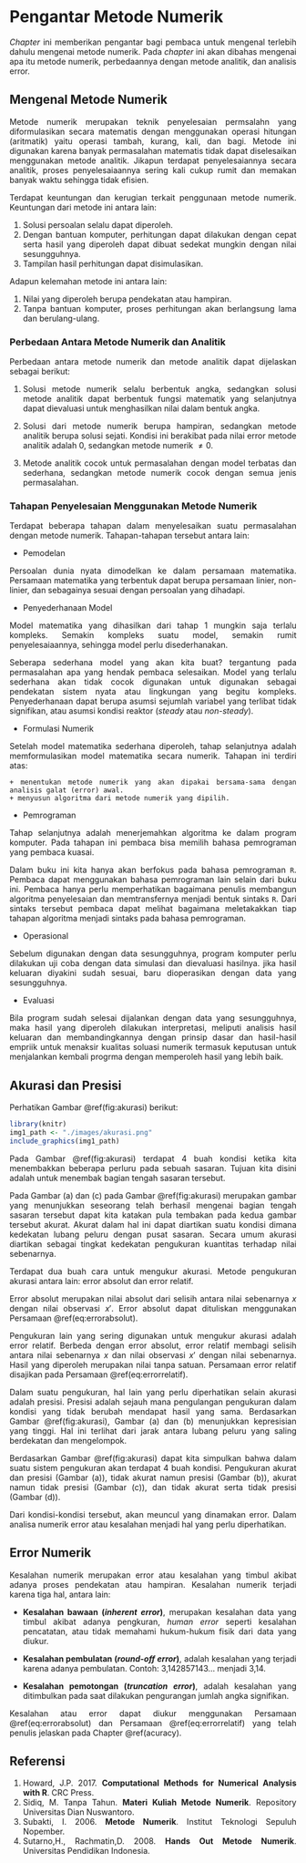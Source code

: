 <style>
body{
text-align: justify}
</style>

# Pengantar Metode Numerik {#numericmethod}

*Chapter* ini memberikan pengantar bagi pembaca untuk mengenal terlebih dahulu mengenai metode numerik. Pada *chapter* ini akan dibahas mengenai apa itu metode numerik, perbedaannya dengan metode analitik, dan analisis error.

## Mengenal Metode Numerik {#numericmethodintro}

Metode numerik merupakan teknik penyelesaian permsalahn yang diformulasikan secara matematis dengan menggunakan operasi hitungan (aritmatik) yaitu operasi tambah, kurang, kali, dan bagi. Metode ini digunakan karena banyak permasalahan matematis tidak dapat diselesaikan menggunakan metode analitik. Jikapun terdapat penyelesaiannya secara analitik, proses penyelesaiaannya sering kali cukup rumit dan memakan banyak waktu sehingga tidak efisien.

Terdapat keuntungan dan kerugian terkait penggunaan metode numerik. Keuntungan dari metode ini antara lain:

1. Solusi persoalan selalu dapat diperoleh.
2. Dengan bantuan komputer, perhitungan dapat dilakukan dengan cepat serta hasil yang diperoleh dapat dibuat sedekat mungkin dengan nilai sesungguhnya.
3. Tampilan hasil perhitungan dapat disimulasikan.

Adapun kelemahan metode ini antara lain:

1. Nilai yang diperoleh berupa pendekatan atau hampiran.
2. Tanpa bantuan komputer, proses perhitungan akan berlangsung lama dan berulang-ulang.


### Perbedaan Antara Metode Numerik dan Analitik {#diffanalitycnumeric}

Perbedaan antara metode numerik dan metode analitik dapat dijelaskan sebagai berikut:

1. Solusi metode numerik selalu berbentuk angka, sedangkan solusi metode analitik dapat berbentuk fungsi matematik yang selanjutnya dapat dievaluasi untuk menghasilkan nilai dalam bentuk angka.

2. Solusi dari metode numerik berupa hampiran, sedangkan metode analitik berupa solusi sejati. Kondisi ini berakibat pada nilai error metode analitik adalah 0, sedangkan metode numerik $\neq 0$.

3. Metode analitik cocok untuk permasalahan dengan model terbatas dan sederhana, sedangkan metode numerik cocok dengan semua jenis permasalahan.

### Tahapan Penyelesaian Menggunakan Metode Numerik

Terdapat beberapa tahapan dalam menyelesaikan suatu permasalahan dengan metode numerik. Tahapan-tahapan tersebut antara lain:

* Pemodelan

Persoalan dunia nyata dimodelkan ke dalam persamaan matematika. Persamaan matematika yang terbentuk dapat berupa persamaan linier, non-linier, dan sebagainya sesuai dengan persoalan yang dihadapi.

* Penyederhanaan Model

Model matematika yang dihasilkan dari tahap 1 mungkin saja terlalu kompleks. Semakin kompleks suatu model, semakin rumit penyelesaiaannya, sehingga model perlu disederhanakan.

Seberapa sederhana model yang akan kita buat? tergantung pada permasalahan apa yang hendak pembaca selesaikan. Model yang terlalu sederhana akan tidak cocok digunakan untuk digunakan sebagai pendekatan sistem nyata atau lingkungan yang begitu kompleks. Penyederhanaan dapat berupa asumsi sejumlah variabel yang terlibat tidak signifikan, atau asumsi kondisi reaktor (*steady* atau *non-steady*).

* Formulasi Numerik

Setelah model matematika sederhana diperoleh, tahap selanjutnya adalah memformulasikan model matematika secara numerik. Tahapan ini terdiri atas:

    + menentukan metode numerik yang akan dipakai bersama-sama dengan analisis galat (error) awal.
    + menyusun algoritma dari metode numerik yang dipilih.

* Pemrograman

Tahap selanjutnya adalah menerjemahkan algoritma ke dalam program komputer. Pada tahapan ini pembaca bisa memilih bahasa pemrograman yang pembaca kuasai. 

Dalam buku ini kita hanya akan berfokus pada bahasa pemrograman `R`. Pembaca dapat menggunakan bahasa pemrograman lain selain dari buku ini. Pembaca hanya perlu memperhatikan bagaimana penulis membangun algoritma penyelesaian dan memtransfernya menjadi bentuk sintaks `R`. Dari sintaks tersebut pembaca dapat melihat bagaimana meletakakkan tiap tahapan algoritma menjadi sintaks pada bahasa pemrograman.

* Operasional

Sebelum digunakan dengan data sesungguhnya, program komputer perlu dilakukan uji coba dengan data simulasi dan dievaluasi hasilnya. jika hasil keluaran diyakini sudah sesuai, baru dioperasikan dengan data yang sesungguhnya.

* Evaluasi

Bila program sudah selesai dijalankan dengan data yang sesungguhnya, maka hasil yang diperoleh dilakukan interpretasi, meliputi analisis hasil keluaran dan membandingkannya dengan prinsip dasar dan hasil-hasil empriik untuk menaksir kualitas soluasi numerik termasuk keputusan untuk menjalankan kembali progrma dengan memperoleh hasil yang lebih baik.

## Akurasi dan Presisi {#acuracy}

Perhatikan Gambar \@ref(fig:akurasi) berikut:

```r
library(knitr)
img1_path <- "./images/akurasi.png"
include_graphics(img1_path)

```

Pada Gambar \@ref(fig:akurasi) terdapat 4 buah kondisi ketika kita menembakkan beberapa perluru pada sebuah sasaran. Tujuan kita disini adalah untuk menembak bagian tengah sasaran tersebut.

Pada Gambar (a) dan (c) pada Gambar \@ref(fig:akurasi) merupakan gambar yang menunjukkan seseorang telah berhasil mengenai bagian tengah sasaran tersebut dapat kita katakan pula tembakan pada kedua gambar tersebut akurat. Akurat dalam hal ini dapat diartikan suatu kondisi dimana kedekatan lubang peluru dengan pusat sasaran. Secara umum akurasi diartikan sebagai tingkat kedekatan pengukuran kuantitas terhadap nilai sebenarnya.

Terdapat dua buah cara untuk mengukur akurasi. Metode pengukuran akurasi antara lain: error absolut dan error relatif.

Error absolut merupakan nilai absolut dari selisih antara nilai sebenarnya $x$ dengan nilai observasi $x'$. Error absolut dapat dituliskan menggunakan Persamaan \@ref(eq:errorabsolut).

\begin{equation}
   \epsilon_A=\left|x-x'\right|
  (\#eq:errorabsolut)
\end{equation} 

Pengukuran lain yang sering digunakan untuk mengukur akurasi adalah error relatif. Berbeda dengan error absolut, error relatif membagi selisih antara nilai sebenarnya $x$ dan nilai observasi $x'$ dengan nilai sebenarnya. Hasil yang diperoleh merupakan nilai tanpa satuan. Persamaan error relatif disajikan pada Persamaan \@ref(eq:errorrelatif).

\begin{equation}
   \epsilon_R=\left|\frac{x-x'}{x}\right|
  (\#eq:errorrelatif)
\end{equation}

Dalam suatu pengukuran, hal lain yang perlu diperhatikan selain akurasi adalah presisi. Presisi adalah sejauh mana pengulangan pengukuran dalam kondisi yang tidak berubah mendapat hasil yang sama. Berdasarkan Gambar \@ref(fig:akurasi), Gambar (a) dan (b) menunjukkan kepresisian yang tinggi. Hal ini terlihat dari jarak antara lubang peluru yang saling berdekatan dan mengelompok.

Berdasarkan Gambar \@ref(fig:akurasi) dapat kita simpulkan bahwa dalam suatu sistem pengukuran akan terdapat 4 buah kondisi. Pengukuran akurat dan presisi (Gambar (a)), tidak akurat namun presisi (Gambar (b)), akurat namun tidak presisi (Gambar (c)), dan tidak akurat serta tidak presisi (Gambar (d)).

Dari kondisi-kondisi tersebut, akan meuncul yang dinamakan error. Dalam analisa numerik error atau kesalahan menjadi hal yang perlu diperhatikan.

## Error Numerik {#numerror}

Kesalahan numerik merupakan error atau kesalahan yang timbul akibat adanya proses pendekatan atau hampiran. Kesalahan numerik terjadi karena tiga hal, antara lain:

- **Kesalahan bawaan (*inherent error*)**, merupakan kesalahan data yang timbul akibat adanya pengkuran, *human error* seperti kesalahan pencatatan, atau tidak memahami hukum-hukum fisik dari data yang diukur.

- **Kesalahan pembulatan (*round-off error*)**, adalah kesalahan yang terjadi karena adanya pembulatan. Contoh: 3,142857143... menjadi 3,14.

- **Kesalahan pemotongan (*truncation error*)**, adalah kesalahan yang ditimbulkan pada saat dilakukan pengurangan jumlah angka signifikan.

Kesalahan atau error dapat diukur menggunakan Persamaan \@ref(eq:errorabsolut) dan Persamaan \@ref(eq:errorrelatif) yang telah penulis jelaskan pada Chapter \@ref(acuracy).

## Referensi

1. Howard, J.P. 2017. **Computational Methods for Numerical Analysis with R**. CRC Press.
2. Sidiq, M. Tanpa Tahun. **Materi Kuliah Metode Numerik**. Repository Universitas Dian Nuswantoro.
3. Subakti, I. 2006. **Metode Numerik**. Institut Teknologi Sepuluh Nopember.
4. Sutarno,H., Rachmatin,D. 2008. **Hands Out Metode Numerik**. Universitas Pendidikan Indonesia.


